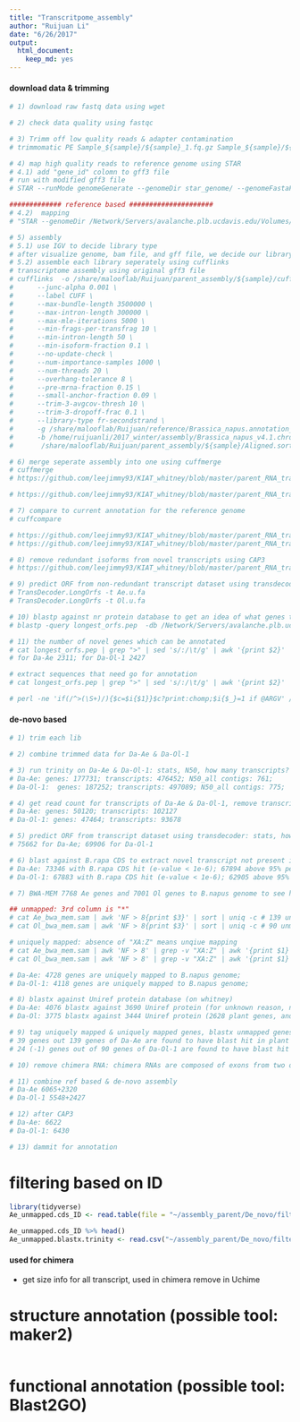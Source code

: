 ```yaml
---
title: "Transcritpome_assembly"
author: "Ruijuan Li"
date: "6/26/2017"
output: 
  html_document: 
    keep_md: yes
---
```


#### download data & trimming 
```r
# 1) download raw fastq data using wget 

# 2) check data quality using fastqc 

# 3) Trimm off low quality reads & adapter contamination 
# trimmomatic PE Sample_${sample}/${sample}_1.fq.gz Sample_${sample}/${sample}_2.fq.gz Sample_${sample}/${sample}_paired_1.fq.gz Sample_${sample}/${sample}_unpaired_1.fq.gz Sample_${sample}/${sample}_paired_2.fq.gz Sample_${sample}/${sample}_unpaired_2.fq.gz ILLUMINACLIP:Bradseq_adapter.fa:2:30:10 LEADING:3 TRAILING:3 SLIDINGWINDOW:4:15 MINLEN:36

# 4) map high quality reads to reference genome using STAR
# 4.1) add "gene_id" colomn to gff3 file 
# run with modified gff3 file 
# STAR --runMode genomeGenerate --genomeDir star_genome/ --genomeFastaFiles Brassica_napus_v4.1.chromosomes.fa --sjdbGTFfile Brassica_napus.annotation_v5_modified_modified.gff3 --runThreadN 6 --sjdbGTFtagExonParentTranscript Parent --sjdbGTFfeatureExon CDS (screen -r 10070.ttys003.coloma) 

############# reference based ##################### 
# 4.2)  mapping 
# "STAR --genomeDir /Network/Servers/avalanche.plb.ucdavis.edu/Volumes/Mammoth/Users/ruijuanli/Reference/B.napus/star_genome --readFilesIn /Network/Servers/avalanche.plb.ucdavis.edu/Volumes/Mammoth/Users/ruijuanli/2016_summer/raw_data/Ae_Hu_2_1.fq /Network/Servers/avalanche.plb.ucdavis.edu/Volumes/Mammoth/Users/ruijuanli/2016_summer/raw_data/Ae_Hu_2_2.fq --outSAMtype BAM SortedByCoordinate --sjdbGTFfile /Network/Servers/avalanche.plb.ucdavis.edu/Volumes/Mammoth/Users/ruijuanli/Reference/B.napus/Brassica_napus.annotation_v5_modified_modified.gff3 --quantMode TranscriptomeSAM GeneCounts --twopassMode Basic –alignIntronMax 15000 --outFilterIntronMotifs RemoveNoncanonical --runThreadN 6 --sjdbGTFtagExonParentTranscript Parent --sjdbGTFfeatureExon CDS --outReadsUnmapped Fastx" 

# 5) assembly 
# 5.1) use IGV to decide library type 
# after visualize genome, bam file, and gff file, we decide our library type is fr-secondstrand 
# 5.2) assemble each library seperately using cufflinks 
# transcriptome assembly using original gff3 file
# cufflinks  -o /share/malooflab/Ruijuan/parent_assembly/${sample}/cufflink_output/ \
# 	   --junc-alpha 0.001 \
# 	   --label CUFF \
# 	   --max-bundle-length 3500000 \
# 	   --max-intron-length 300000 \
# 	   --max-mle-iterations 5000 \
# 	   --min-frags-per-transfrag 10 \
# 	   --min-intron-length 50 \
# 	   --min-isoform-fraction 0.1 \
# 	   --no-update-check \
# 	   --num-importance-samples 1000 \
# 	   --num-threads 20 \
# 	   --overhang-tolerance 8 \
# 	   --pre-mrna-fraction 0.15 \
# 	   --small-anchor-fraction 0.09 \
# 	   --trim-3-avgcov-thresh 10 \
# 	   --trim-3-dropoff-frac 0.1 \
# 	   --library-type fr-secondstrand \
# 	   -g /share/malooflab/Ruijuan/reference/Brassica_napus.annotation_v5.gff3 \
# 	   -b /home/ruijuanli/2017_winter/assembly/Brassica_napus_v4.1.chromosomes.fa \
# 	    /share/malooflab/Ruijuan/parent_assembly/${sample}/Aligned.sortedByCoord.out.bam

# 6) merge seperate assembly into one using cuffmerge 
# cuffmerge 
# https://github.com/leejimmy93/KIAT_whitney/blob/master/parent_RNA_transcriptome/run_cuffmerge_Ae.sh 

# https://github.com/leejimmy93/KIAT_whitney/blob/master/parent_RNA_transcriptome/run_cuffmerge_Ol.sh

# 7) compare to current annotation for the reference genome  
# cuffcompare 

# https://github.com/leejimmy93/KIAT_whitney/blob/master/parent_RNA_transcriptome/run_cuffcompare_Ae.sh
# https://github.com/leejimmy93/KIAT_whitney/blob/master/parent_RNA_transcriptome/run_cuffcompare_Ol.sh 

# 8) remove redundant isoforms from novel transcripts using CAP3 
# https://github.com/leejimmy93/KIAT_whitney/blob/master/parent_RNA_transcriptome/run_cap3.sh

# 9) predict ORF from non-redundant transcript dataset using transdecoder 
# TransDecoder.LongOrfs -t Ae.u.fa 
# TransDecoder.LongOrfs -t Ol.u.fa 

# 10) blastp against nr protein database to get an idea of what genes they are 
# blastp -query longest_orfs.pep  -db /Network/Servers/avalanche.plb.ucdavis.edu/Volumes/Mammoth/Users/ruijuanli/Reference/NCBI/nr/nr  -max_target_seqs 1 -outfmt 6 -evalue 1e-6 -num_threads 6 -out ${i}_nr.out 

# 11) the number of novel genes which can be annotated 
# cat longest_orfs.pep | grep ">" | sed 's/:/\t/g' | awk '{print $2}' | sort | uniq | wc -l
# for Da-Ae 2311; for Da-Ol-1 2427 

# extract sequences that need go for annotation 
# cat longest_orfs.pep | grep ">" | sed 's/:/\t/g' | awk '{print $2}' | sort | uniq > for_annotation

# perl -ne 'if(/^>(\S+)/){$c=$i{$1}}$c?print:chomp;$i{$_}=1 if @ARGV' /Network/Servers/avalanche.plb.ucdavis.edu/Volumes/Mammoth/Users/ruijuanli/assembly_parent/transdecoder/after_cap3/Ol.u.fa.cap.contigs_singlets.transdecoder_dir/for_annotation_ID Ol.u.fa.cap.contigs_singlets > Ol_ref_for_annotation.fa
```

#### de-novo based 
```r
# 1) trim each lib 

# 2) combine trimmed data for Da-Ae & Da-Ol-1 

# 3) run trinity on Da-Ae & Da-Ol-1: stats, N50, how many transcripts? ... length distribution?  
# Da-Ae: genes: 177731; transcripts: 476452; N50_all contigs: 761; 
# Da-Ol-1:  genes: 187252; transcripts: 497089; N50_all contigs: 775;

# 4) get read count for transcripts of Da-Ae & Da-Ol-1, remove transcripts with reads number less than 1: stats? how many transcripts left? length distribution  
# Da-Ae: genes: 50120; transcripts: 102127
# Da-Ol-1: genes: 47464; transcripts: 93678

# 5) predict ORF from transcript dataset using transdecoder: stats, how many transcripts? 
# 75662 for Da-Ae; 69906 for Da-Ol-1 

# 6) blast against B.rapa CDS to extract novel transcript not present in the existing B.rapa genome annotation 
# Da-Ae: 73346 with B.rapa CDS hit (e-value < 1e-6); 67894 above 95% percent identity, so (75662-67894) 7,768 novel genes 
# Da-Ol-1: 67883 with B.rapa CDS hit (e-value < 1e-6); 62905 above 95% percent identity, so (69906-62905) 7,001 novel genes 

# 7) BWA-MEM 7768 Ae genes and 7001 Ol genes to B.napus genome to see how many of them hit B.napus genome 

## unmapped: 3rd column is "*"
# cat Ae_bwa_mem.sam | awk 'NF > 8{print $3}' | sort | uniq -c # 139 unmapped 
# cat Ol_bwa_mem.sam | awk 'NF > 8{print $3}' | sort | uniq -c # 90 unmapped 

# uniquely mapped: absence of "XA:Z" means unqiue mapping 
# cat Ae_bwa_mem.sam | awk 'NF > 8' | grep -v "XA:Z" | awk '{print $1}' | sort | uniq | wc -l 4728
# cat Ol_bwa_mem.sam | awk 'NF > 8' | grep -v "XA:Z" | awk '{print $1}' | sort | uniq | wc -l 4118

# Da-Ae: 4728 genes are uniquely mapped to B.napus genome; 
# Da-Ol-1: 4118 genes are uniquely mapped to B.napus genome; 

# 8) blastx against Uniref protein database (on whitney)
# Da-Ae: 4076 blastx against 3690 Uniref protein (for unknown reason, not every Uniref protein has annotation here using batch entrez, but the ones that are proved to be plant genes are 2873, 10 non-plant genes)
# Da-Ol: 3775 blastx against 3444 Uniref protein (2628 plant genes, and 15 non-plant genes)

# 9) tag uniquely mapped & uniquely mapped genes, blastx unmapped genes to NCBI nr database to see whether they hit plant proteins 
# 39 genes out 139 genes of Da-Ae are found to have blast hit in plant 
# 24 (-1) genes out of 90 genes of Da-Ol-1 are found to have blast hit in plant 

# 10) remove chimera RNA: chimera RNAs are composed of exons from two or more different genes and the potential to encode novel proteins. While natual chimeric transcripts exist in some cancer tissues but are very rare, and most of the cases they are resulted from mis-assembly in transcriptome assembly. So they need to be removed...    

# 11) combine ref based & de-novo assembly 
# Da-Ae 6065+2320
# Da-Ol-1 5548+2427

# 12) after CAP3
# Da-Ae: 6622
# Da-Ol-1: 6430 

# 13) dammit for annotation 

```

# filtering based on ID
```r
library(tidyverse)
Ae_unmapped.cds_ID <- read.table(file = "~/assembly_parent/De_novo/filtering/Ae_unmapped.cds_ID")

Ae_unmapped.cds_ID %>% head()
Ae_unmapped.blastx.trinity <- read.csv("~/assembly_parent/De_novo/filtering/Ae_unmapped.blastx.trinity2")


```

#### used for chimera
* get size info for all transcript, used in chimera remove in Uchime 

# structure annotation (possible tool: maker2)
```r

```

# functional annotation (possible tool: Blast2GO)
```r

```



